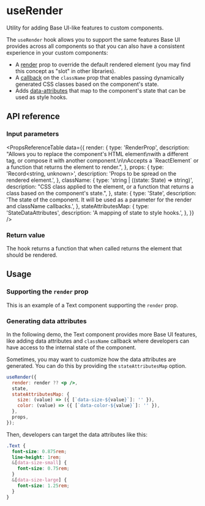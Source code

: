 # useRender

<Subtitle>Utility for adding Base UI-like features to custom components.</Subtitle>
<Meta name="description" content="Utility for adding Base UI-like features to custom components." />

The `useRender` hook allows you to support the same features Base UI provides across all components so that you can also have a consistent experience in your custom components:

- A [render](/react/handbook/composition) prop to override the default rendered element (you may find this concept as "slot" in other libraries).
- A [callback](/react/handbook/styling#css-classes) on the `className` prop that enables passing dynamically generated CSS classes based on the component's state.
- Adds [data-attributes](https://base-ui.com/react/handbook/styling#data-attributes) that map to the component's state that can be used as style hooks.

## API reference

### Input parameters

<PropsReferenceTable
  data={{
    render: {
      type: 'RenderProp<State>',
      description:
        "Allows you to replace the component's HTML element\nwith a different tag, or compose it with another component.\n\nAccepts a \`ReactElement\` or a function that returns the element to render.",
    },
    props: {
      type: 'Record<string, unknown>',
      description: 'Props to be spread on the rendered element.',
    },
    className: {
      type: 'string | ((state: State) => string)',
      description:
        "CSS class applied to the element, or a function that returns a class based on the component's state.",
    },
    state: {
      type: 'State',
      description:
        'The state of the component. It will be used as a parameter for the render and className callbacks.',
    },
    stateAttributesMap: {
      type: 'StateDataAttributes<State>',
      description: 'A mapping of state to style hooks.',
    },
  }}
/>

### Return value

The hook returns a function that when called returns the element that should be rendered.

## Usage

### Supporting the `render` prop

This is an example of a Text component supporting the `render` prop.

<Demo path="./demos/render" />

### Generating data attributes

In the following demo, the Text component provides more Base UI features, like adding data attributes and `className` callback where developers can have access to the internal state of the component.

<Demo path="./demos/data-attributes" />

Sometimes, you may want to customize how the data attributes are generated. You can do this by providing the `stateAttributesMap` option.

```jsx
useRender({
  render: render ?? <p />,
  state,
  stateAttributesMap: {
    size: (value) => ({ [`data-size-${value}`]: '' }),
    color: (value) => ({ [`data-color-${value}`]: '' }),
  },
  props,
});
```

Then, developers can target the data attributes like this:

```css
.Text {
  font-size: 0.875rem;
  line-height: 1rem;
  &[data-size-small] {
    font-size: 0.75rem;
  }
  &[data-size-large] {
    font-size: 1.25rem;
  }
}
```
